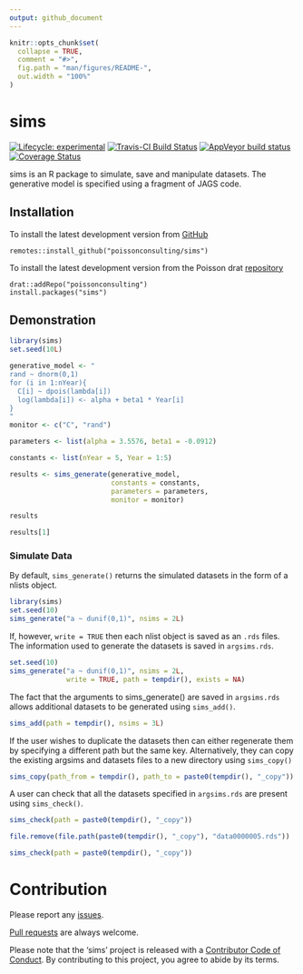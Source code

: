 ```yaml
---
output: github_document
---
```


<!-- README.md is generated from README.Rmd. Please edit that file -->

```r
knitr::opts_chunk$set(
  collapse = TRUE,
  comment = "#>",
  fig.path = "man/figures/README-",
  out.width = "100%"
)
```
# sims

<!-- badges: start -->
[![Lifecycle: experimental](https://img.shields.io/badge/lifecycle-experimental-orange.svg)](https://www.tidyverse.com/lifecycle/#experimental)
[![Travis-CI Build Status](https://travis-ci.com/poissonconsulting/sims.svg?branch=master)](https://travis-ci.com/poissonconsulting/sims)
[![AppVeyor build status](https://ci.appveyor.com/api/projects/status/github/poissonconsulting/sims?branch=master&svg=true)](https://ci.appveyor.com/project/poissonconsulting/sims)
[![Coverage Status](https://img.shields.io/codecov/c/github/poissonconsulting/sims/master.svg)](https://codecov.io/github/poissonconsulting/sims?branch=master)
<!-- badges: end -->

sims is an R package to simulate, save and manipulate datasets.
The generative model is specified using a fragment of JAGS code.

## Installation

To install the latest development version from [GitHub](https://github.com/poissonconsulting/sims)
```
remotes::install_github("poissonconsulting/sims")
```

To install the latest development version from the Poisson drat [repository](https://github.com/poissonconsulting/drat)
```
drat::addRepo("poissonconsulting")
install.packages("sims")
```

## Demonstration


```r
library(sims)
set.seed(10L)

generative_model <- "
rand ~ dnorm(0,1)
for (i in 1:nYear){
  C[i] ~ dpois(lambda[i])
  log(lambda[i]) <- alpha + beta1 * Year[i]
}
"
monitor <- c("C", "rand")

parameters <- list(alpha = 3.5576, beta1 = -0.0912)

constants <- list(nYear = 5, Year = 1:5)

results <- sims_generate(generative_model, 
                         constants = constants,
                         parameters = parameters,
                         monitor = monitor)

results

results[1]
```

### Simulate Data

By default, `sims_generate()` returns the simulated datasets in the form of a nlists object.

```r
library(sims)
set.seed(10)
sims_generate("a ~ dunif(0,1)", nsims = 2L)
```

If, however, `write = TRUE` then each nlist object is saved as an `.rds` files.
The information used to generate the datasets is saved in `argsims.rds`.
```r
set.seed(10)
sims_generate("a ~ dunif(0,1)", nsims = 2L,
              write = TRUE, path = tempdir(), exists = NA)
```
The fact that the arguments to sims_generate() are saved in `argsims.rds` allows additional datasets to be generated using `sims_add()`.
```r
sims_add(path = tempdir(), nsims = 3L)
```

If the user wishes to duplicate the datasets then can either regenerate them by specifying a different path but the same key.
Alternatively, they can copy the existing argsims and datasets files to a new directory using `sims_copy()`
```r
sims_copy(path_from = tempdir(), path_to = paste0(tempdir(), "_copy"))
```

A user can check that all the datasets specified in `argsims.rds` are present using `sims_check()`.
```r
sims_check(path = paste0(tempdir(), "_copy"))

file.remove(file.path(paste0(tempdir(), "_copy"), "data0000005.rds"))
```

```r
sims_check(path = paste0(tempdir(), "_copy"))
```

# Contribution

Please report any [issues](https://github.com/poissonconsulting/sims/issues).

[Pull requests](https://github.com/poissonconsulting/sims/pulls) are always welcome.

Please note that the 'sims' project is released with a [Contributor Code of Conduct](https://poissonconsulting.github.io/sims/CODE_OF_CONDUCT.md).
By contributing to this project, you agree to abide by its terms.
